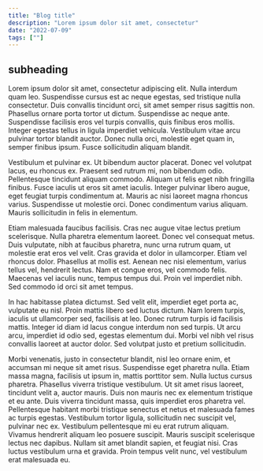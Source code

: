```yaml
---
title: "Blog title"
description: "Lorem ipsum dolor sit amet, consectetur"
date: "2022-07-09"
tags: [""]
---
```


## subheading

Lorem ipsum dolor sit amet, consectetur adipiscing elit. Nulla interdum quam leo. Suspendisse cursus est ac neque egestas, sed tristique nulla consectetur. Duis convallis tincidunt orci, sit amet semper risus sagittis non. Phasellus ornare porta tortor ut dictum. Suspendisse ac neque ante. Suspendisse facilisis eros vel turpis convallis, quis finibus eros mollis. Integer egestas tellus in ligula imperdiet vehicula. Vestibulum vitae arcu pulvinar tortor blandit auctor. Donec nulla orci, molestie eget quam in, semper finibus ipsum. Fusce sollicitudin aliquam blandit.

Vestibulum et pulvinar ex. Ut bibendum auctor placerat. Donec vel volutpat lacus, eu rhoncus ex. Praesent sed rutrum mi, non bibendum odio. Pellentesque tincidunt aliquam commodo. Aliquam ut felis eget nibh fringilla finibus. Fusce iaculis ut eros sit amet iaculis. Integer pulvinar libero augue, eget feugiat turpis condimentum at. Mauris ac nisi laoreet magna rhoncus varius. Suspendisse ut molestie orci. Donec condimentum varius aliquam. Mauris sollicitudin in felis in elementum.

Etiam malesuada faucibus facilisis. Cras nec augue vitae lectus pretium scelerisque. Nulla pharetra elementum laoreet. Donec vel consequat metus. Duis vulputate, nibh at faucibus pharetra, nunc urna rutrum quam, ut molestie erat eros vel velit. Cras gravida et dolor in ullamcorper. Etiam vel rhoncus dolor. Phasellus at mollis est. Aenean nec nisi elementum, varius tellus vel, hendrerit lectus. Nam et congue eros, vel commodo felis. Maecenas vel iaculis nunc, tempus tempus dui. Proin vel imperdiet nibh. Sed commodo id orci sit amet tempus.

In hac habitasse platea dictumst. Sed velit elit, imperdiet eget porta ac, vulputate eu nisl. Proin mattis libero sed luctus dictum. Nam lorem turpis, iaculis ut ullamcorper sed, facilisis at leo. Donec rutrum turpis id facilisis mattis. Integer id diam id lacus congue interdum non sed turpis. Ut arcu arcu, imperdiet id odio sed, egestas elementum dui. Morbi vel nibh vel risus convallis laoreet at auctor dolor. Sed volutpat justo et pretium sollicitudin.

Morbi venenatis, justo in consectetur blandit, nisl leo ornare enim, et accumsan mi neque sit amet risus. Suspendisse eget pharetra nulla. Etiam massa magna, facilisis ut ipsum in, mattis porttitor sem. Nulla luctus cursus pharetra. Phasellus viverra tristique vestibulum. Ut sit amet risus laoreet, tincidunt velit a, auctor mauris. Duis non mauris nec ex elementum tristique et eu ante. Duis viverra tincidunt massa, quis imperdiet eros pharetra vel. Pellentesque habitant morbi tristique senectus et netus et malesuada fames ac turpis egestas. Vestibulum tortor ligula, sollicitudin nec suscipit vel, pulvinar nec ex. Vestibulum pellentesque mi eu erat rutrum aliquam. Vivamus hendrerit aliquam leo posuere suscipit. Mauris suscipit scelerisque lectus nec dapibus. Nullam sit amet blandit sapien, et feugiat nisi. Cras luctus vestibulum urna et gravida. Proin tempus velit nunc, vel vestibulum erat malesuada eu.
